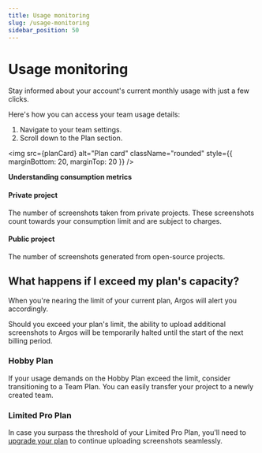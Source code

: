 ```yaml
---
title: Usage monitoring
slug: /usage-monitoring
sidebar_position: 50
---
```



# Usage monitoring

Stay informed about your account's current monthly usage with just a few clicks.

Here's how you can access your team usage details:

1. Navigate to your team settings.
2. Scroll down to the Plan section.

<img
  src={planCard}
  alt="Plan card"
  className="rounded"
  style={{ marginBottom: 20, marginTop: 20 }}
/>

**Understanding consumption metrics**

#### Private project

The number of screenshots taken from private projects. These screenshots count towards your consumption limit and are subject to charges.

#### Public project

The number of screenshots generated from open-source projects.

## What happens if I exceed my plan's capacity?

When you're nearing the limit of your current plan, Argos will alert you accordingly.

Should you exceed your plan's limit, the ability to upload additional screenshots to Argos will be temporarily halted until the start of the next billing period.

### Hobby Plan

If your usage demands on the Hobby Plan exceed the limit, consider transitioning to a Team Plan. You can easily transfer your project to a newly created team.

### Limited Pro Plan

In case you surpass the threshold of your Limited Pro Plan, you'll need to [upgrade your plan](https://github.com/marketplace/argos-ci) to continue uploading screenshots seamlessly.
